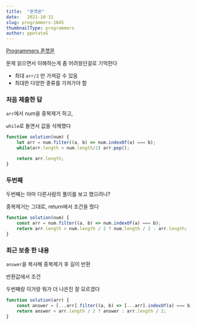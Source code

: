 ```yaml
---
title:  "폰켓몬"
date:   2021-10-31
slug: programmers-1845
thumbnailType: programmers
author: ppotatoG
---
```

[Programmers 폰켓몬](https://programmers.co.kr/learn/courses/30/lessons/1845?language=javascript)

문제 읽으면서 이해하는게 좀 어려웠던걸로 기억한다

- 최대 `arr/2` 만 가져갈 수 있음
- 최대한 다양한 종류를 가져가야 함


### 처음 제출한 답

`arr`에서 num을 중복제거 하고,

`while`로 돌면서 값을 삭제했다
```js
function solution(num) {
    let arr = num.filter((a, b) => num.indexOf(a) === b);
    while(arr.length > num.length/2) arr.pop();

    return arr.length;
}
```

### 두번째

두번째는 아마 다른사람의 풀이를 보고 했으려나?

중복제거는 그대로, return에서 조건을 줬다
```js
function solution(num) {
    const arr = num.filter((a, b) => num.indexOf(a) === b);
    return arr.length > num.length / 2 ? num.length / 2 : arr.length;
}
```

### 최근 보충 한 내용

`answer`을 복사해 중복제거 후 길이 반환

반환값에서 조건

두번째랑 이거랑 뭐가 더 나은진 잘 모르겠다

```js
function solution(arr) {
    const answer = [...arr].filter((a, b) => [...arr].indexOf(a) === b).length;
    return answer < arr.length / 2 ? answer : arr.length / 2;
}
```
